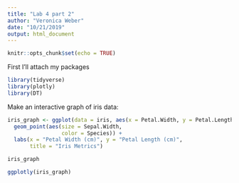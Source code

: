 ```yaml
---
title: "Lab 4 part 2"
author: "Veronica Weber"
date: "10/21/2019"
output: html_document
---
```


```r
knitr::opts_chunk$set(echo = TRUE)
```

First I'll attach my packages
```r
library(tidyverse)
library(plotly)
library(DT)
```

Make an interactive graph of iris data: 
```r
iris_graph <- ggplot(data = iris, aes(x = Petal.Width, y = Petal.Length)) + 
  geom_point(aes(size = Sepal.Width, 
                 color = Species)) + 
  labs(x = "Petal Width (cm)", y = "Petal Length (cm)",
       title = "Iris Metrics")

iris_graph

ggplotly(iris_graph)

```

